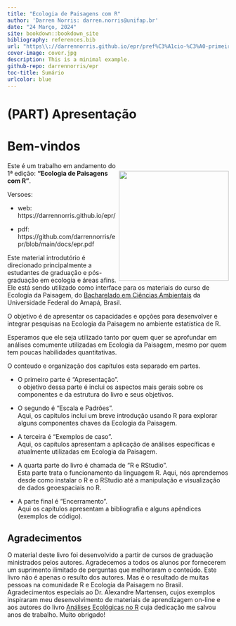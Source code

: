 ```yaml
--- 
title: "Ecologia de Paisagens com R"
author: 'Darren Norris: darren.norris@unifap.br'
date: "24 Março, 2024"
site: bookdown::bookdown_site
bibliography: references.bib
url: "https\\://darrennorris.github.io/epr/pref%C3%A1cio-%C3%A0-primeira-edi%C3%A7%C3%A3o.html/"
cover-image: cover.jpg
description: This is a minimal example.
github-repo: darrennorris/epr
toc-title: Sumário
urlcolor: blue
---
```


\newpage{}

# (PART) Apresentação {-}

# Bem-vindos {.unnumbered}


<img align="right" src="cover.jpg" width="250" style="margin-top: 20px">

Este é um trabalho em andamento do 1ª edição:
**"Ecologia de Paisagens com R"**.

Versoes: 

-  web: https://darrennorris.github.io/epr/  

-  pdf: https://github.com/darrennorris/epr/blob/main/docs/epr.pdf

Este material introdutório é direcionado principalmente a estudantes de graduação e pós-graduação em ecologia e áreas afins. Ele está sendo utilizado como interface para os materiais do curso de Ecologia da Paisagem, do [Bacharelado em Ciências Ambientais](https://www2.unifap.br/cambientais/) da Universidade Federal do Amapá, Brasil.

O objetivo é de apresentar os capacidades e opções para desenvolver e integrar pesquisas na Ecologia da Paisagem no ambiente estatística de R.

Esperamos que ele seja utilizado tanto por quem quer se aprofundar em análises comumente utilizadas em Ecologia da Paisagem, mesmo por quem tem poucas habilidades quantitativas. 

O conteudo e organização dos capítulos esta separado em partes.

-   O primeiro parte é "Apresentação".    
o objetivo dessa parte é inclui os aspectos mais gerais sobre os componentes e da estrutura do livro e seus objetivos.

-   O segundo é "Escala e Padrões".    
Aqui, os capitulos inclui um breve introdução usando R para explorar alguns componentes chaves da Ecologia da Paisagem. 

-   A terceira é "Exemplos de caso".    
Aqui, os capítulos apresentam a aplicação de análises específicas e atualmente utilizadas em Ecologia da Paisagem.

-   A quarta parte do livro é chamada de "R e RStudio".    
Esta parte trata o funcionamento da linguagem R. Aqui, nós aprendemos desde como instalar o R e o RStudio até a manipulação e visualização de dados geoespaciais no R.

-   A parte final é "Encerramento".    
Aqui os capítulos apresentam a bibliografia e alguns apêndices (exemplos de código).


## Agradecimentos {.unnumbered}

O material deste livro foi desenvolvido a partir de cursos de graduação ministrados pelos autores. Agradecemos a todos os alunos por fornecerem um suprimento ilimitado de perguntas que melhoraram o conteúdo. Este livro não é apenas o resulto dos autores. Mas é o resultado de muitas pessoas na comunidade R e Ecologia da Paisagem no Brasil. Agradecimentos especiais ao Dr. Alexandre Martensen, cujos exemplos inspiraram meu desenvolvimento de materiais de aprendizagem on-line e aos autores do livro [Análises Ecológicas no R](https://analises-ecologicas.com/) cuja dedicação me salvou anos de trabalho.
Muito obrigado!
